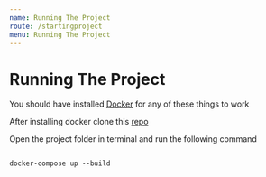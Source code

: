 ```yaml
---
name: Running The Project
route: /startingproject
menu: Running The Project
---
```


# Running The Project
You should have installed [Docker](https://www.docker.com/products/docker-desktop) for any of these things to work

After installing docker clone this [repo](https://github.com/SharjeelAbbas014/Store-App-Backend)

Open the project folder in terminal and run the following command

<Code>
docker-compose up --build
</Code>

